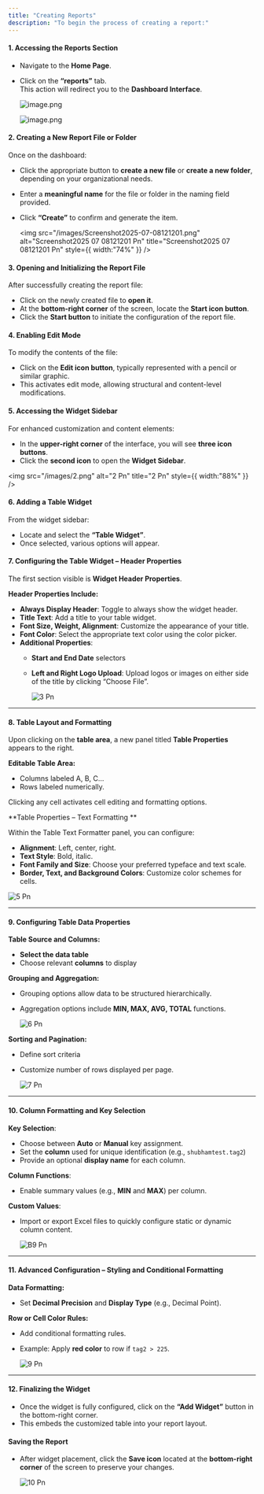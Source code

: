 ```yaml
---
title: "Creating Reports"
description: "To begin the process of creating a report:"
---
```


#### **1. Accessing the Reports Section**

- Navigate to the **Home Page**.
- Click on the **“reports”** tab.\
  This action will redirect you to the **Dashboard Interface**.

  ![image.png](/images/image.png)

  ![image.png](/images/image.png)

#### **2. Creating a New Report File or Folder**

Once on the dashboard:

- Click the appropriate button to **create a new file** or **create a new folder**, depending on your organizational needs.
- Enter a **meaningful name** for the file or folder in the naming field provided.
- Click **“Create”** to confirm and generate the item.

  <img
    src="/images/Screenshot2025-07-08121201.png"
    alt="Screenshot2025 07 08121201 Pn"
    title="Screenshot2025 07 08121201 Pn"
    style={{ width:"74%" }}
  />

#### **3. Opening and Initializing the Report File**

After successfully creating the report file:

- Click on the newly created file to **open it**.
- At the **bottom-right corner** of the screen, locate the **Start icon button**.
- Click the **Start button** to initiate the configuration of the report file.

#### **4. Enabling Edit Mode**

To modify the contents of the file:

- Click on the **Edit icon button**, typically represented with a pencil or similar graphic.
- This activates edit mode, allowing structural and content-level modifications.

#### **5. Accessing the Widget Sidebar**

For enhanced customization and content elements:

- In the **upper-right corner** of the interface, you will see **three icon buttons**.
- Click the **second icon** to open the **Widget Sidebar**.

<img
  src="/images/2.png"
  alt="2 Pn"
  title="2 Pn"
  style={{ width:"88%" }}
/>

#### 6. Adding a Table Widget 

From the widget sidebar:

- Locate and select the **“Table Widget”**.
- Once selected, various options will appear.

#### 7. Configuring the Table Widget – Header Properties 

The first section visible is **Widget Header Properties**.

**Header Properties Include:**

- **Always Display Header**: Toggle to always show the widget header.
- **Title Text**: Add a title to your table widget.
- **Font Size, Weight, Alignment**: Customize the appearance of your title.
- **Font Color**: Select the appropriate text color using the color picker.
- **Additional Properties**:
  - **Start and End Date** selectors
  - **Left and Right Logo Upload**: Upload logos or images on either side of the title by clicking “Choose File”.

    ![3 Pn](/images/3.png)

---

#### 8. Table Layout and Formatting 

Upon clicking on the **table area**, a new panel titled **Table Properties** appears to the right.

**Editable Table Area:**

- Columns labeled A, B, C...
- Rows labeled numerically.

Clicking any cell activates cell editing and formatting options.

**Table Properties – Text Formatting **

Within the Table Text Formatter panel, you can configure:

- **Alignment**: Left, center, right.
- **Text Style**: Bold, italic.
- **Font Family and Size**: Choose your preferred typeface and text scale.
- **Border, Text, and Background Colors**: Customize color schemes for cells.

![5 Pn](/images/5.png)

---

#### 9. Configuring Table Data Properties  

**Table Source and Columns:**

- **Select the data table**
- Choose relevant **columns** to display

**Grouping and Aggregation:**

- Grouping options allow data to be structured hierarchically.
- Aggregation options include **MIN, MAX, AVG, TOTAL** functions.

  ![6 Pn](/images/6.png)

**Sorting and Pagination:**

- Define sort criteria
- Customize number of rows displayed per page.

  ![7 Pn](/images/7.png)

---

#### 10. Column Formatting and Key Selection 

**Key Selection**:

- Choose between **Auto** or **Manual** key assignment.
- Set the **column** used for unique identification (e.g., `shubhamtest.tag2`)
- Provide an optional **display name** for each column.

**Column Functions**:

- Enable summary values (e.g., **MIN** and **MAX**) per column.

**Custom Values**:

- Import or export Excel files to quickly configure static or dynamic column content.

  ![B9 Pn](/images/b9.png)

---

#### 11. Advanced Configuration – Styling and Conditional Formatting 

**Data Formatting:**

- Set **Decimal Precision** and **Display Type** (e.g., Decimal Point).

**Row or Cell Color Rules:**

- Add conditional formatting rules.
- Example: Apply **red color** to row if `tag2 > 225`.

  ![9 Pn](/images/9.png)

---

#### 12. Finalizing the Widget  

- Once the widget is fully configured, click on the **“Add Widget”** button in the bottom-right corner.
- This embeds the customized table into your report layout.

#### Saving the Report 

- After widget placement, click the **Save icon** located at the **bottom-right corner** of the screen to preserve your changes.

  ![10 Pn](/images/10.png)
